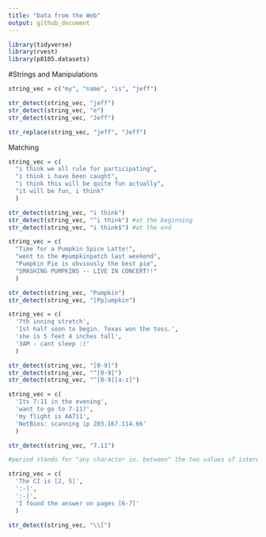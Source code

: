```yaml
---
title: "Data from the Web"
output: github_document
---
```


```r
library(tidyverse)
library(rvest)
library(p8105.datasets)

```

#Strings and Manipulations

```r
string_vec = c("my", "name", "is", "jeff")

str_detect(string_vec, "jeff")
str_detect(string_vec, "e")
str_detect(string_vec, "Jeff")

str_replace(string_vec, "jeff", "Jeff")

```

Matching 

```r
string_vec = c(
  "i think we all rule for participating",
  "i think i have been caught",
  "i think this will be quite fun actually",
  "it will be fun, i think"
  )

str_detect(string_vec, "i think")
str_detect(string_vec, "^i think") #at the beginning
str_detect(string_vec, "i think$") #at the end
```

```r
string_vec = c(
  "Time for a Pumpkin Spice Latte!",
  "went to the #pumpkinpatch last weekend",
  "Pumpkin Pie is obviously the best pie",
  "SMASHING PUMPKINS -- LIVE IN CONCERT!!"
  )

str_detect(string_vec, "Pumpkin")
str_detect(string_vec, "[Pp]umpkin")
```

```r
string_vec = c(
  '7th inning stretch',
  '1st half soon to begin. Texas won the toss.',
  'she is 5 feet 4 inches tall',
  '3AM - cant sleep :('
  )

str_detect(string_vec, "[0-9]")
str_detect(string_vec, "^[0-9]")
str_detect(string_vec, "^[0-9][a-z]")
```


```r
string_vec = c(
  'Its 7:11 in the evening',
  'want to go to 7-11?',
  'my flight is AA711',
  'NetBios: scanning ip 203.167.114.66'
  )

str_detect(string_vec, "7.11") 

#period stands for "any character in. between" the two values of interest
```

```r
string_vec = c(
  'The CI is [2, 5]',
  ':-]',
  ':-[',
  'I found the answer on pages [6-7]'
  )

str_detect(string_vec, "\\[")
```

